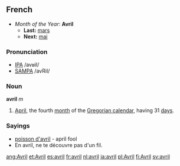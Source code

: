 ==French==
*''Month of the Year:'' '''Avril'''
**'''Last:''' [[mars#French|mars]]
**'''Next:''' [[mai]]

===Pronunciation===
*[[w:IPA|IPA]] /avʁil/
*[[w:SAMPA|SAMPA]] /avRil/

===Noun===
'''avril''' ''m''

# [[April]], the fourth [[month]] of the [[Gregorian calendar]], having 31 [[day]]s.

===Sayings===
*[[poisson d'avril]] - april fool
*En avril, ne te découvre pas d'un fil.

[[ang:Avril]]
[[et:Avril]]
[[es:avril]]
[[fr:avril]]
[[nl:avril]]
[[ja:avril]]
[[pl:Avril]]
[[fi:Avril]]
[[sv:avril]]